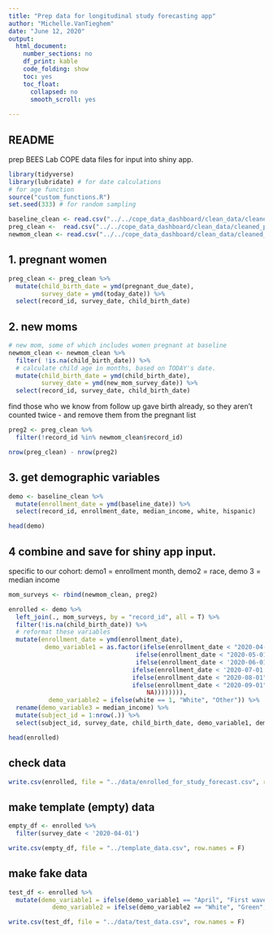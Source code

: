 ```yaml
---
title: "Prep data for longitudinal study forecasting app"
author: "Michelle.VanTieghem"
date: "June 12, 2020"
output:
  html_document:
    number_sections: no
    df_print: kable
    code_folding: show
    toc: yes
    toc_float:
      collapsed: no
      smooth_scroll: yes
      
---
```



## README
prep BEES Lab COPE data files for input into shiny app.

```r
library(tidyverse)
library(lubridate) # for date calculations
# for age function
source("custom_functions.R")
set.seed(333) # for random sampling
```

```r
baseline_clean <- read.csv("../../cope_data_dashboard/clean_data/cleaned_baseline_survey_2020-07-14.csv")
preg_clean <-  read.csv("../../cope_data_dashboard/clean_data/cleaned_preg_survey_2020-07-14.csv")
newmom_clean <- read.csv("../../cope_data_dashboard/clean_data/cleaned_new_mom_survey_2020-07-14.csv")
```


## 1. pregnant women

```r
preg_clean <- preg_clean %>% 
  mutate(child_birth_date = ymd(pregnant_due_date), 
         survey_date = ymd(today_date)) %>%
  select(record_id, survey_date, child_birth_date)

```



## 2. new moms
```r
# new mom, some of which includes women pregnant at baseline
newmom_clean <- newmom_clean %>%
  filter( !is.na(child_birth_date)) %>%
  # calculate child age in months, based on TODAY's date.
  mutate(child_birth_date = ymd(child_birth_date), 
         survey_date = ymd(new_mom_survey_date)) %>%
  select(record_id, survey_date, child_birth_date)
```

 find those who we know from follow up gave birth already, 
 so they aren't counted twice - and remove them from the pregnant list
```r
preg2 <- preg_clean %>%
  filter(!record_id %in% newmom_clean$record_id) 

nrow(preg_clean) - nrow(preg2)
```

## 3. get demographic variables 
```r
demo <- baseline_clean %>%
  mutate(enrollment_date = ymd(baseline_date)) %>%
  select(record_id, enrollment_date, median_income, white, hispanic)

head(demo)
```

## 4 combine and save for shiny app input.
specific to our cohort: demo1 = enrollment month,
demo2 = race, demo 3 = median income
```r
mom_surveys <- rbind(newmom_clean, preg2)

enrolled <- demo %>%
  left_join(., mom_surveys, by = "record_id", all = T) %>%
  filter(!is.na(child_birth_date)) %>%
  # reformat these variables
  mutate(enrollment_date = ymd(enrollment_date), 
          demo_variable1 = as.factor(ifelse(enrollment_date < "2020-04-01", "March",
                                   ifelse(enrollment_date < "2020-05-01", "April",
                                   ifelse(enrollment_date < '2020-06-01', "May", 
                                  ifelse(enrollment_date < '2020-07-01', "June",
                                  ifelse(enrollment_date < "2020-08-01", "July", 
                                  ifelse(enrollment_date < "2020-09-01", "August",                                             ifelse(enrollment_date < "2020-10-01", "September",
                                      NA)))))))),
           demo_variable2 = ifelse(white == 1, "White", "Other")) %>%
  rename(demo_variable3 = median_income) %>%
  mutate(subject_id = 1:nrow(.)) %>%
  select(subject_id, survey_date, child_birth_date, demo_variable1, demo_variable2,  demo_variable3)

head(enrolled)
```

## check data
```r
write.csv(enrolled, file = "../data/enrolled_for_study_forecast.csv", row.names = F)
```

## make template (empty) data 
```r
empty_df <- enrolled %>%
  filter(survey_date < '2020-04-01')

write.csv(empty_df, file = "../template_data.csv", row.names = F)
```

## make fake data
```r
test_df <- enrolled %>%
  mutate(demo_variable1 = ifelse(demo_variable1 == "April", "First wave",  "Second wave"),
            demo_variable2 = ifelse(demo_variable2 == "White", "Green", "Red"))

write.csv(test_df, file = "../data/test_data.csv", row.names = F)
```
